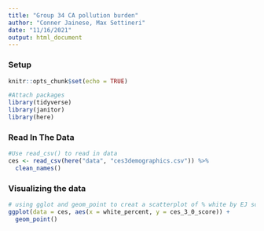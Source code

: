 ```yaml
---
title: "Group 34 CA pollution burden"
author: "Conner Jainese, Max Settineri"
date: "11/16/2021"
output: html_document
---
```


### Setup
```r
knitr::opts_chunk$set(echo = TRUE)

#Attach packages
library(tidyverse)
library(janitor)
library(here)

```

### Read In The Data
```r
#Use read_csv() to read in data
ces <- read_csv(here("data", "ces3demographics.csv")) %>% 
  clean_names()

```

### Visualizing the data
```r
# using gglot and geom_point to creat a scatterplot of % white by EJ score
ggplot(data = ces, aes(x = white_percent, y = ces_3_0_score)) +
  geom_point()
```



